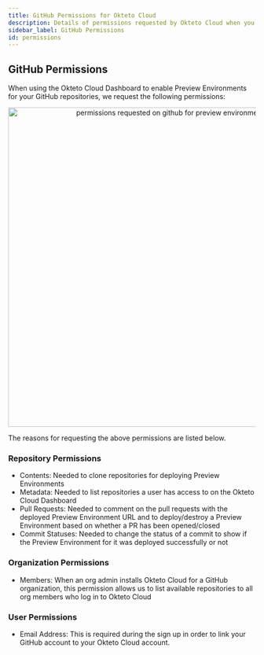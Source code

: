 ```yaml
---
title: GitHub Permissions for Okteto Cloud
description: Details of permissions requested by Okteto Cloud when you login using your GitHub account
sidebar_label: GitHub Permissions
id: permissions
---
```



## GitHub Permissions

When using the Okteto Cloud Dashboard to enable Preview Environments for your GitHub repositories, we request the following permissions:

<p align="center"><Image src="/docs/cloud/preview-environments/images/preview-env-dashboard-perms.png" alt="permissions requested on github for preview environments" width="650" /></p>

The reasons for requesting the above permissions are listed below.

### Repository Permissions

- Contents: Needed to clone repositories for deploying Preview Environments
- Metadata: Needed to list repositories a user has access to on the Okteto Cloud Dashboard
- Pull Requests: Needed to comment on the pull requests with the deployed Preview Environment URL and to deploy/destroy a Preview Environment based on whether a PR has been opened/closed
- Commit Statuses: Needed to change the status of a commit to show if the Preview Environment for it was deployed successfully or not

### Organization Permissions

- Members: When an org admin installs Okteto Cloud for a GitHub organization, this permission allows us to list available repositories to all org members who log in to Okteto Cloud

### User Permissions

- Email Address: This is required during the sign up in order to link your GitHub account to your Okteto Cloud account.